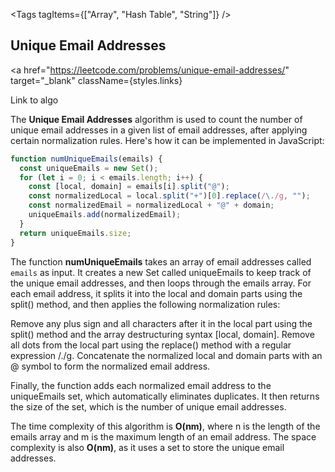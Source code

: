 
<Tags tagItems={["Array", "Hash Table", "String"]} />
## Unique Email Addresses
<a
  href="https://leetcode.com/problems/unique-email-addresses/"
  target="_blank"
  className={styles.links}
>
  Link to algo
</a>

The **Unique Email Addresses** algorithm is used to count the number of unique email addresses in a given list of email addresses, after applying certain normalization rules. Here's how it can be implemented in JavaScript:

```js
function numUniqueEmails(emails) {
  const uniqueEmails = new Set();
  for (let i = 0; i < emails.length; i++) {
    const [local, domain] = emails[i].split("@");
    const normalizedLocal = local.split("+")[0].replace(/\./g, "");
    const normalizedEmail = normalizedLocal + "@" + domain;
    uniqueEmails.add(normalizedEmail);
  }
  return uniqueEmails.size;
}
```

The function **numUniqueEmails** takes an array of email addresses called `emails` as input. It creates a new Set called uniqueEmails to keep track of the unique email addresses, and then loops through the emails array. For each email address, it splits it into the local and domain parts using the split() method, and then applies the following normalization rules:

Remove any plus sign and all characters after it in the local part using the split() method and the array destructuring syntax [local, domain].
Remove all dots from the local part using the replace() method with a regular expression /\./g.
Concatenate the normalized local and domain parts with an @ symbol to form the normalized email address.

Finally, the function adds each normalized email address to the uniqueEmails set, which automatically eliminates duplicates. It then returns the size of the set, which is the number of unique email addresses.

The time complexity of this algorithm is **O(nm)**, where n is the length of the emails array and m is the maximum length of an email address. The space complexity is also **O(nm)**, as it uses a set to store the unique email addresses.
